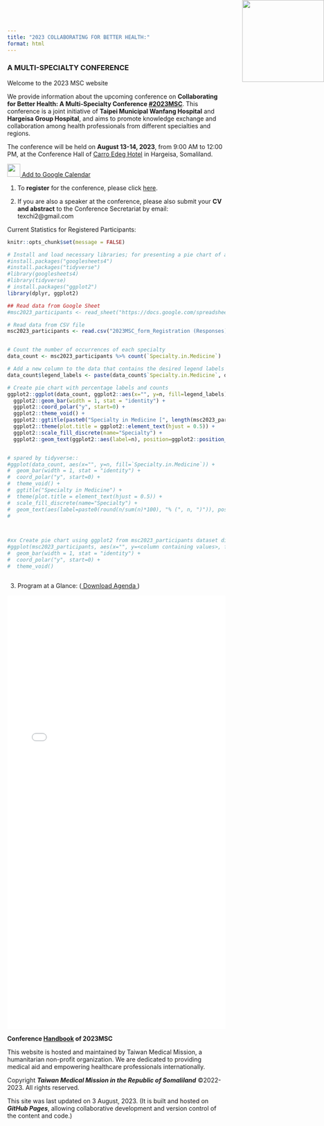 ```yaml
---
title: "2023 COLLABORATING FOR BETTER HEALTH:"
format: html
---
```


<img src="TMM_logo.svg" style="position: absolute; top: 0; right: 0; width: 5cm; height: 5cm;">

### A MULTI-SPECIALTY CONFERENCE ###

Welcome to the 2023 MSC website


We provide information about the upcoming conference on **Collaborating for Better Health: A Multi-Specialty Conference <a href="https://m.facebook.com/story.php?story_fbid=pfbid0GW6vxSWAnPsC8nnvBzZjmRswTJdKEpDSM77wYmjNFaZKJfB1XQem2JNqNnWN3AhWl&id=100094220689116&mibextid=qC1gEa">#2023MSC</a>**. This conference is a joint initiative of **Taipei Municipal Wanfang Hospital** and **Hargeisa Group Hospital**, and aims to promote knowledge exchange and collaboration among health professionals from different specialties and regions.

The conference will be held on **August 13-14, 2023**, from 9:00 AM to 12:00 PM, at the Conference Hall of <a href="https://carroedeghotel.com/about-us/" target="_blank" rel="noopener noreferrer">Carro Edeg Hotel</a> in Hargeisa, Somaliland.

<a href="conference.ics" download>
  <img src="google-calendar-icon.png" width="30" height="30">
  Add to Google Calendar
</a>



1) To **register** for the conference, please click <a href="https://shorturl.at/bpsvy">here</a>.

2) If you are also a speaker at the conference, please also submit your **CV and abstract** to the Conference Secretariat by email: texchi2@gmail.com


Current Statistics for Registered Participants: <p id="date"></p>


```r
knitr::opts_chunk$set(message = FALSE)
```

```r

# Install and load necessary libraries; for presenting a pie chart of a statistics of conference registration
#install.packages("googlesheets4")
#install.packages("tidyverse")
#library(googlesheets4)
#library(tidyverse)
# install.packages("ggplot2")
library(dplyr, ggplot2)

## Read data from Google Sheet
#msc2023_participants <- read_sheet("https://docs.google.com/spreadsheets/d/16w-_RyZ7PgLvNTTeujzUJ7R-okNa30GmQfXK9omp8OI/edit")

# Read data from CSV file
msc2023_participants <- read.csv("2023MSC_form_Registration (Responses) - Form Responses 1.csv")


# Count the number of occurrences of each specialty
data_count <- msc2023_participants %>% count(`Specialty.in.Medicine`)

# Add a new column to the data that contains the desired legend labels
data_count$legend_labels <- paste(data_count$`Specialty.in.Medicine`, data_count$n, sep=": ")

# Create pie chart with percentage labels and counts
ggplot2::ggplot(data_count, ggplot2::aes(x="", y=n, fill=legend_labels)) +
  ggplot2::geom_bar(width = 1, stat = "identity") +
  ggplot2::coord_polar("y", start=0) +
  ggplot2::theme_void() +
  ggplot2::ggtitle(paste0("Specialty in Medicine [", length(msc2023_participants$Specialty.in.Medicine!="nurse"), " doctors and 1 nurse]", sep="")) +
  ggplot2::theme(plot.title = ggplot2::element_text(hjust = 0.5)) +
  ggplot2::scale_fill_discrete(name="Specialty") +
  ggplot2::geom_text(ggplot2::aes(label=n), position=ggplot2::position_stack(vjust=0.5))


# spared by tidyverse::
#ggplot(data_count, aes(x="", y=n, fill=`Specialty.in.Medicine`)) +
#  geom_bar(width = 1, stat = "identity") +
#  coord_polar("y", start=0) +
#  theme_void() +
#  ggtitle("Specialty in Medicine") +
#  theme(plot.title = element_text(hjust = 0.5)) +
#  scale_fill_discrete(name="Specialty") +
#  geom_text(aes(label=paste0(round(n/sum(n)*100), "% (", n, ")")), position=position_stack(vjust=0.5))
#



#xx Create pie chart using ggplot2 from msc2023_participants dataset directly
#ggplot(msc2023_participants, aes(x="", y=<column containing values>, fill="Specialty in Medicine")) +
#  geom_bar(width = 1, stat = "identity") +
#  coord_polar("y", start=0) +
#  theme_void()



```


3) Program at a Glance: 
(<a href="TMM_SLN_tikzposter_2023August_portrait_agenda__TMM_Conference_.pdf" target="_blank" rel="noopener noreferrer" class="button"> Download Agenda
</a>)




<embed 
  type="application/pdf" 
  src="TMM_SLN_tikzposter_2023August_portrait_agenda__TMM_Conference_.pdf"
  width="100%" 
  height="1000px"
  zoom="130%"
>







**Conference <a href="handbook.html">Handbook</a> of 2023MSC**
  
This website is hosted and maintained by Taiwan Medical Mission, a humanitarian non-profit organization.
We are dedicated to providing medical aid and empowering healthcare professionals internationally.

Copyright ***Taiwan Medical Mission in the Republic of Somaliland*** ©2022-2023. All rights reserved.

This site was last updated on 3 August, 2023.
(It is built and hosted on ***GitHub Pages***, allowing collaborative development and version control of the content and code.)

<script>
document.getElementById("date").innerHTML = Date();
</script>

